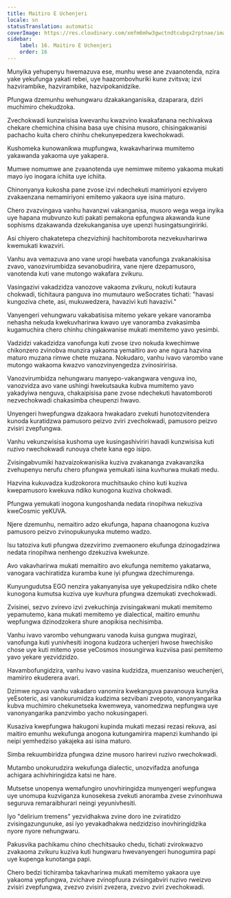 ```yaml
---
title: Maitiro E Uchenjeri
locale: sn
statusTranslation: automatic
coverImage: https://res.cloudinary.com/xmfm6mhw3gwctndtcubgx2rptnae/image/upload/v1741354419/small_cover_la_gran_rebelion_28716e29d2.webp
sidebar:
    label: 16. Maitiro E Uchenjeri
    order: 16
---
```

Munyika yehupenyu hwemazuva ese, munhu wese ane zvaanotenda, nzira yake yekufunga yakati rebei, uye haazombovhuriki kune zvitsva; izvi hazvirambike, hazvirambike, hazvipokanidzike.

Pfungwa dzemunhu wehungwaru dzakakanganisika, dzaparara, dziri muchimiro chekudzoka.

Zvechokwadi kunzwisisa kwevanhu kwazvino kwakafanana nechivakwa chekare chemichina chisina basa uye chisina musoro, chisingakwanisi pachacho kuita chero chinhu chekunyepedzera kwechokwadi.

Kushomeka kunowanikwa mupfungwa, kwakavharirwa mumitemo yakawanda yakaoma uye yakapera.

Mumwe nomumwe ane zvaanotenda uye nemimwe mitemo yakaoma mukati mayo iyo inogara ichiita uye ichiita.

Chinonyanya kukosha pane zvose izvi ndechekuti mamiriyoni ezviyero zvakaenzana nemamiriyoni emitemo yakaora uye isina maturo.

Chero zvazvingava vanhu havanzwi vakanganisa, musoro wega wega inyika uye hapana mubvunzo kuti pakati pemakona epfungwa akawanda kune sophisms dzakawanda dzekukanganisa uye upenzi husingatsungiririki.

Asi chiyero chakatetepa chezvizhinji hachitomborota nezvekuvharirwa kwemukati kwazviri.

Vanhu ava vemazuva ano vane uropi hwebata vanofunga zvakanakisisa zvavo, vanozvirumbidza sevanobudirira, vane njere dzepamusoro, vanotenda kuti vane mutongo wakafara zvikuru.

Vasingazivi vakadzidza vanozove vakaoma zvikuru, nokuti kutaura chokwadi, tichitaura panguva ino mumutauro weSocrates tichati: "havasi kungoziva chete, asi, mukuwedzera, havazivi kuti havazivi."

Vanyengeri vehungwaru vakabatisisa mitemo yekare yekare vanoramba nehasha nekuda kwekuvharirwa kwavo uye vanoramba zvakasimba kugamuchira chero chinhu chingakwanise mukati memitemo yavo yesimbi.

Vadzidzi vakadzidza vanofunga kuti zvose izvo nokuda kwechimwe chikonzero zvinobva munzira yakaoma yemaitiro avo ane ngura hazvina maturo muzana rimwe chete muzana. Nokudaro, vanhu ivavo varombo vane mutongo wakaoma kwazvo vanozvinyengedza zvinosiririsa.

Vanozvirumbidza nehungwaru manyepo-vakangwara venguva ino, vanozvidza avo vane ushingi hwekutsauka kubva mumitemo yavo yakadyiwa nenguva, chakaipisisa pane zvose ndechekuti havatomboroti nezvechokwadi chakasimba cheupenzi hwavo.

Unyengeri hwepfungwa dzakaora hwakadaro zvekuti hunotozvitendera kunoda kuratidzwa pamusoro peizvo zviri zvechokwadi, pamusoro peizvo zvisiri zvepfungwa.

Vanhu vekunzwisisa kushoma uye kusingashiviriri havadi kunzwisisa kuti ruzivo rwechokwadi runouya chete kana ego isipo.

Zvisingabvumiki hazvaizokwanisika kuziva zvakananga zvakavanzika zvehupenyu nerufu chero pfungwa yemukati isina kuvhurwa mukati medu.

Hazvina kukuvadza kudzokorora muchitsauko chino kuti kuziva kwepamusoro kwekuva ndiko kunogona kuziva chokwadi.

Pfungwa yemukati inogona kungoshanda nedata rinopihwa nekuziva kweCosmic yeKUVA.

Njere dzemunhu, nemaitiro adzo ekufunga, hapana chaanogona kuziva pamusoro peizvo zvinopukunyuka mutemo wadzo.

Isu tatoziva kuti pfungwa dzezvirimo zvemaonero ekufunga dzinogadzirwa nedata rinopihwa nenhengo dzekuziva kwekunze.

Avo vakavharirwa mukati memaitiro avo ekufunga nemitemo yakatarwa, vanogara vachiratidza kuramba kune iyi pfungwa dzechimurenga.

Kunyungudutsa EGO nenzira yakanyanyisa uye yekupedzisira ndiko chete kunogona kumutsa kuziva uye kuvhura pfungwa dzemukati zvechokwadi.

Zvisinei, sezvo zvirevo izvi zvekuchinja zvisingakwani mukati memitemo yepamutemo, kana mukati memitemo ye dialectical, maitiro emunhu wepfungwa dzinodzokera shure anopikisa nechisimba.

Vanhu ivavo varombo vehungwaru vanoda kuisa gungwa mugirazi, vanofunga kuti yunivhesiti inogona kudzora uchenjeri hwose hwechisiko chose uye kuti mitemo yose yeCosmos inosungirwa kuzviisa pasi pemitemo yavo yekare yezvidzidzo.

Havambofungidzira, vanhu ivavo vasina kudzidza, muenzaniso weuchenjeri, mamiriro ekuderera avari.

Dzimwe nguva vanhu vakadaro vanomira kwekanguva pavanouya kunyika yeEsoteric, asi vanokurumidza kudzima sezvibani zvepoto, vanonyangarika kubva muchimiro chekunetseka kwemweya, vanomedzwa nepfungwa uye vanonyangarika panzvimbo yacho nokusingaperi.

Kusaziva kwepfungwa hakugoni kupinda mukati mezasi rezasi rekuva, asi maitiro emunhu wekufunga anogona kutungamirira mapenzi kumhando ipi neipi yemhedziso yakajeka asi isina maturo.

Simba rekuumbiridza pfungwa dzine musoro harirevi ruzivo rwechokwadi.

Mutambo unokurudzira wekufunga dialectic, unozvifadza anofunga achigara achivhiringidza katsi ne hare.

Mutsetse unopenya wemafungiro unovhiringidza munyengeri wepfungwa uye unomupa kuzviganza kunosekesa zvekuti anoramba zvese zvinonhuwa seguruva remaraibhurari neingi yeyunivhesiti.

Iyo "delirium tremens" yezvidhakwa zvine doro ine zviratidzo zvisingazungunuke, asi iyo yevakadhakwa nedzidziso inovhiringidzika nyore nyore nehungwaru.

Pakusvika pachikamu chino chechitsauko chedu, tichati zvirokwazvo zvakaoma zvikuru kuziva kuti hungwaru hwevanyengeri hunogumira papi uye kupenga kunotanga papi.

Chero bedzi tichiramba takavharirwa mukati memitemo yakaora uye yakaoma yepfungwa, zvichave zvinopfuura zvisingabviri ruzivo rweizvo zvisiri zvepfungwa, zvezvo zvisiri zvezera, zvezvo zviri zvechokwadi.

